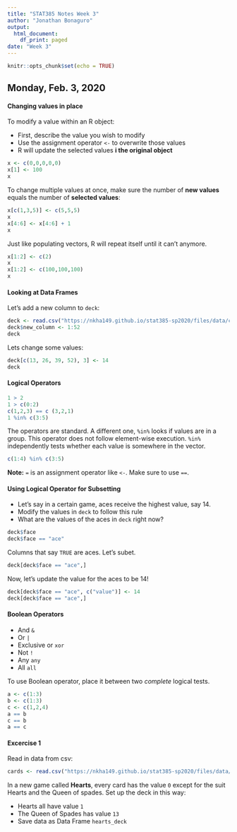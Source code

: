 ```yaml
---
title: "STAT385 Notes Week 3"
author: "Jonathan Bonaguro"
output:
  html_document:
    df_print: paged
date: "Week 3"
---
```


```r
knitr::opts_chunk$set(echo = TRUE)
```

## Monday, Feb. 3, 2020

#### Changing values in place

To modify a value within an R object:

* First, describe the value you wish to modify
* Use the assignment operator `<-` to overwrite those values
* R will update the selected values **i the original object**

```r
x <- c(0,0,0,0,0)
x[1] <- 100
x
```

To change multiple values at once, make sure the number of **new values** equals the number of **selected values**:

```r
x[c(1,3,5)] <- c(5,5,5)
x
x[4:6] <- x[4:6] + 1
x
```

Just like populating vectors, R will repeat itself until it can't anymore.

```r
x[1:2] <- c(2)
x
x[1:2] <- c(100,100,100)
x
```

#### Looking at Data Frames

Let's add a new column to `deck`:

```r
deck <- read.csv("https://nkha149.github.io/stat385-sp2020/files/data/cards.csv")
deck$new_column <- 1:52
deck
```

Lets change some values:

```r
deck[c(13, 26, 39, 52), 3] <- 14
deck
```

#### Logical Operators

```r
1 > 2
1 > c(0:2)
c(1,2,3) == c (3,2,1)
1 %in% c(3:5)
```

The operators are standard. A different one, `%in%` looks if values are in a group. This operator does not follow element-wise execution. `%in%` independently tests whether each value is somewhere in the vector. 

```r
c(1:4) %in% c(3:5)
```

**Note:** `=` is an assignment operator like `<-`. Make sure to use `==`.

#### Using Logical Operator for Subsetting

* Let's say in a certain game, aces receive the highest value, say 14.
* Modify the values in `deck` to follow this rule
* What are the values of the aces in `deck` right now? 

```r
deck$face
deck$face == "ace"
```

Columns that say `TRUE` are aces. Let's subet. 

```r
deck[deck$face == "ace",]
```

Now, let's update the value for the aces to be 14!

```r
deck[deck$face == "ace", c("value")] <- 14
deck[deck$face == "ace",]
```

#### Boolean Operators 

* And `&` 
* Or `|`
* Exclusive or `xor`
* Not `!`
* Any `any`
* All `all`  

To use Boolean operator, place it between two *complete* logical tests.  

```r
a <- c(1:3)
b <- c(1:3)
c <- c(1,2,4)
a == b
c == b
a == c
```

#### Excercise 1 

Read in data from csv:

```r
cards <- read.csv("https://nkha149.github.io/stat385-sp2020/files/data/cards.csv")
```

In a new game called **Hearts**, every card has the value `0` except for the suit Hearts and the Queen of spades. Set up the deck in this way:

* Hearts all have value `1`
* The Queen of Spades has value `13`
* Save data as Data Frame `hearts_deck`

